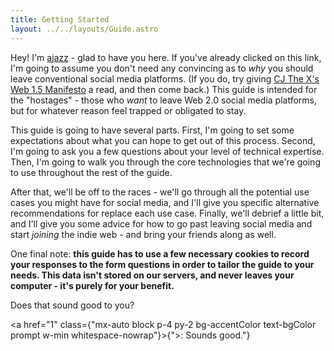```yaml
---
title: Getting Started
layout: ../../layouts/Guide.astro
---
```


Hey! I'm [ajazz](https://ajazz.neocities.org) - glad to have you here. If you've already clicked on this link, I'm going to assume you don't need any convincing as to *why* you should leave conventional social media platforms. (If you do, try giving [CJ The X's Web 1.5 Manifesto](https://www.cjthex.com/what-is-to-be-done/) a read, and then come back.) This guide is intended for the "hostages" - those who *want* to leave <Buzzword definition="The era of the web dominated by ad-supported platforms that host user-generated content (e.g. Facebook, Instagram, Twitter).">Web 2.0</Buzzword> social media platforms, but for whatever reason feel trapped or obligated to stay.

This guide is going to have several parts. First, I'm going to set some expectations about what you can hope to get out of this process. Second, I'm going to ask you a few questions about your level of technical expertise. Then, I'm going to walk you through the core technologies that we're going to use throughout the rest of the guide.

After that, we'll be off to the races - we'll go through all the potential use cases you might have for social media, and I'll give you specific alternative recommendations for replace each use case. Finally, we'll debrief a little bit, and I'll give you some advice for how to go past leaving social media and start *joining* the indie web - and bring your friends along as well.

One final note: **this guide has to use a few necessary cookies to record your responses to the form questions in order to tailor the guide to your needs. This data isn't stored on our servers, and never leaves your computer - it's purely for your benefit.**

Does that sound good to you?

<a href="1" class={"mx-auto block p-4 py-2 bg-accentColor text-bgColor prompt w-min whitespace-nowrap"}>{">: Sounds good."} </a>